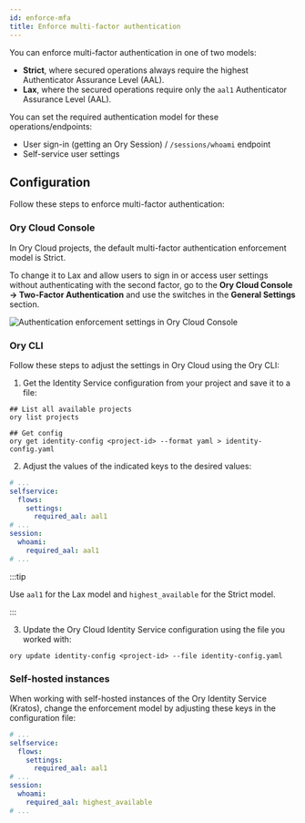 ```yaml
---
id: enforce-mfa
title: Enforce multi-factor authentication
---
```


You can enforce multi-factor authentication in one of two models:

- **Strict**, where secured operations always require the highest Authenticator Assurance Level (AAL).
- **Lax**, where the secured operations require only the `aal1` Authenticator Assurance Level (AAL).

You can set the required authentication model for these operations/endpoints:

- User sign-in (getting an Ory Session) / `/sessions/whoami` endpoint
- Self-service user settings

## Configuration

Follow these steps to enforce multi-factor authentication:

### Ory Cloud Console

In Ory Cloud projects, the default multi-factor authentication enforcement model is Strict.

To change it to Lax and allow users to sign in or access user settings without authenticating with the second factor, go to the
**Ory Cloud Console → Two-Factor Authentication** and use the switches in the **General Settings** section.

![Authentication enforcement settings in Ory Cloud Console](../_static/mfa/10.png)

### Ory CLI

Follow these steps to adjust the settings in Ory Cloud using the Ory CLI:

1. Get the Identity Service configuration from your project and save it to a file:

```shell
## List all available projects
ory list projects

## Get config
ory get identity-config <project-id> --format yaml > identity-config.yaml
```

2. Adjust the values of the indicated keys to the desired values:

```yaml title="identity-config.yaml"
# ...
selfservice:
  flows:
    settings:
      required_aal: aal1
# ...
session:
  whoami:
    required_aal: aal1
# ...
```

:::tip

Use `aal1` for the Lax model and `highest_available` for the Strict model.

:::

3. Update the Ory Cloud Identity Service configuration using the file you worked with:

```shell
ory update identity-config <project-id> --file identity-config.yaml
```

### Self-hosted instances

When working with self-hosted instances of the Ory Identity Service (Kratos), change the enforcement model by adjusting these keys
in the configuration file:

```yaml title="kratos.config.yml"
# ...
selfservice:
  flows:
    settings:
      required_aal: aal1
# ...
session:
  whoami:
    required_aal: highest_available
# ...
```
